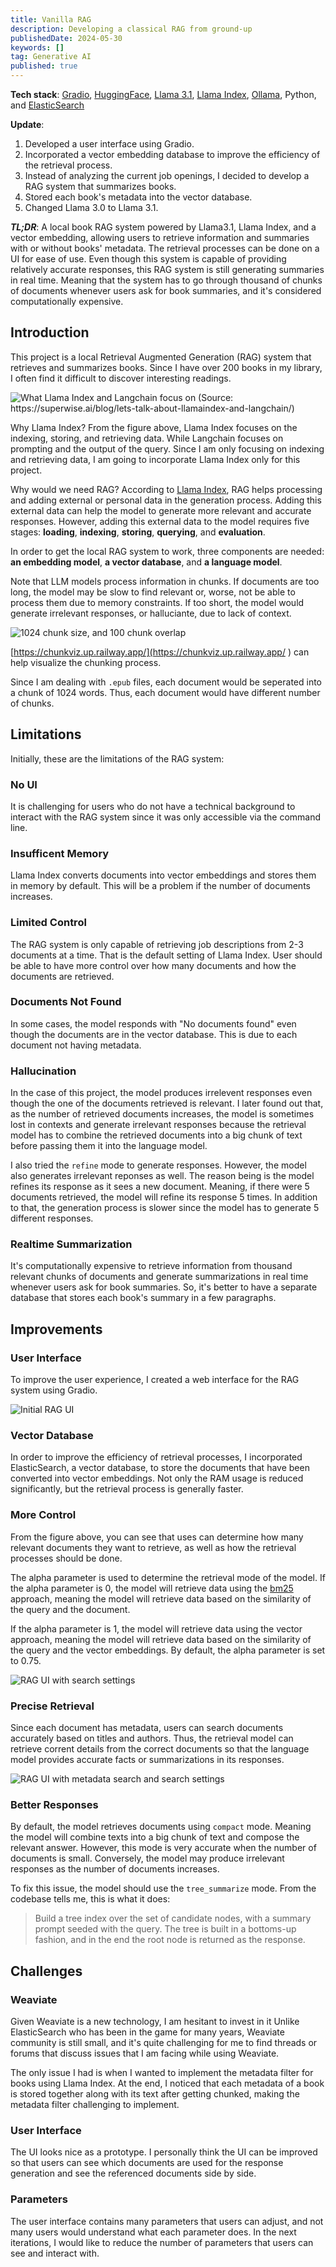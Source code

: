 ```yaml
---
title: Vanilla RAG
description: Developing a classical RAG from ground-up
publishedDate: 2024-05-30
keywords: []
tag: Generative AI
published: true
---
```


**Tech stack**: [Gradio](https://www.gradio.app/), [HuggingFace](https://huggingface.co/BAAI/bge-large-en-v1.5), [Llama 3.1](https://llama.meta.com/), [Llama Index](https://www.llamaindex.ai/), [Ollama](https://ollama.com/), Python, and [ElasticSearch](https://www.elastic.co/elasticsearch)

**Update**:

1. Developed a user interface using Gradio.
2. Incorporated a vector embedding database to improve the efficiency of the retrieval process.
3. Instead of analyzing the current job openings, I decided to develop a RAG system that summarizes books.
4. Stored each book's metadata into the vector database.
5. Changed Llama 3.0 to Llama 3.1.

**_TL;DR_**: A local book RAG system powered by Llama3.1, Llama Index, and a vector embedding,
allowing users to retrieve information and summaries with or without books' metadata.
The retrieval processes can be done on a UI for ease of use.
Even though this system is capable of providing relatively accurate responses,
this RAG system is still generating summaries in real time.
Meaning that the system has to go through thousand of chunks of documents whenever users ask for book summaries,
and it's considered computationally expensive.

## Introduction

This project is a local Retrieval Augmented Generation (RAG) system that retrieves and summarizes books.
Since I have over 200 books in my library, I often find it difficult to discover interesting readings.

![What Llama Index and Langchain focus on (Source: https://superwise.ai/blog/lets-talk-about-llamaindex-and-langchain/)](/assets/works/retrieval-augmented-generation-system-for-books/langchain-llama-index.png "What Llama Index and Langchain focus on (https://superwise.ai/blog/lets-talk-about-llamaindex-and-langchain/)")

Why Llama Index? From the figure above, Llama Index focuses on the indexing, storing, and
retrieving data. While Langchain focuses on prompting and the output of the query.
Since I am only focusing on indexing and retrieving data, I am going to incorporate Llama Index only for this project.

Why would we need RAG? According to [Llama Index](https://docs.llamaindex.ai/en/stable/getting_started/concepts/),
RAG helps processing and adding external or personal data in the generation process.
Adding this external data can help the model to generate more relevant and accurate responses.
However, adding this external data to the model requires five stages:
**loading**, **indexing**, **storing**, **querying**, and **evaluation**.

In order to get the local RAG system to work, three components are needed:
**an embedding model**, **a vector database**, and **a language model**.

Note that LLM models process information in chunks.
If documents are too long, the model may be slow to find relevant or, worse, not be able to process them
due to memory constraints.
If too short, the model would generate irrelevant responses, or halluciante, due to lack of context.

![1024 chunk size, and 100 chunk overlap](/assets/works/retrieval-augmented-generation-system-for-books/chunk-visualization.png "A document is being chunked into a 1024 size and 100 chunk overlap.")

[https://chunkviz.up.railway.app/](https://chunkviz.up.railway.app/ ) can help visualize the chunking process.

Since I am dealing with `.epub` files, each document would be seperated into a chunk of 1024 words.
Thus, each document would have different number of chunks.

## Limitations

Initially, these are the limitations of the RAG system:

### No UI

It is challenging for users who do not have a technical background
to interact with the RAG system since it was only accessible via the command line.

### Insufficent Memory

Llama Index converts documents into vector embeddings and stores them in memory by default.
This will be a problem if the number of documents increases.

### Limited Control

The RAG system is only capable of retrieving job descriptions from 2-3 documents
at a time. That is the default setting of Llama Index.
User should be able to have more control over how many documents
and how the documents are retrieved.

### Documents Not Found

In some cases, the model responds with "No documents found" even though the documents are
in the vector database. This is due to each document not having metadata.

### Hallucination

In the case of this project, the model produces irrelevent responses even
though the one of the documents retrieved is relevant.
I later found out that, as the number of retrieved documents increases,
the model is sometimes lost in contexts and generate irrelevant responses
because the retrieval model has to combine the retrieved documents into
a big chunk of text before passing them it into the language model.

I also tried the `refine` mode to generate responses.
However, the model also generates irrelevant reponses as well.
The reason being is the model refines its response as it sees a new document.
Meaning, if there were 5 documents retrieved, the model will refine its response 5 times.
In addition to that, the generation process is slower since the model has to generate 5 different responses.

### Realtime Summarization

It's computationally expensive to retrieve information from thousand relevant chunks of documents
and generate summarizations in real time whenever users ask for book summaries.
So, it's better to have a separate database that stores each book's summary in a few paragraphs.

## Improvements

### User Interface

To improve the user experience, I created a web interface for the RAG system using Gradio.

![Initial RAG UI](/assets/works/retrieval-augmented-generation-system-for-books/prompt.png)

### Vector Database

In order to improve the efficiency of retrieval processes, I incorporated ElasticSearch, a vector database,
to store the documents that have been converted into vector embeddings.
Not only the RAM usage is reduced significantly, but the retrieval process is generally faster.

### More Control

From the figure above, you can see that uses can determine how many relevant documents
they want to retrieve, as well as how the retrieval processes should be done.

The alpha parameter is used to determine the retrieval mode of the model.
If the alpha parameter is 0, the model will retrieve data using the [bm25](https://en.wikipedia.org/wiki/Okapi_BM25) approach,
meaning the model will retrieve data based on the similarity of the query and the document.

If the alpha parameter is 1, the model will retrieve data using the vector approach,
meaning the model will retrieve data based on the similarity of the query and the vector embeddings.
By default, the alpha parameter is set to $0.75$.

![RAG UI with search settings](/assets/works/retrieval-augmented-generation-system-for-books/prompt-similarity-alpha.png)

### Precise Retrieval

Since each document has metadata, users can search documents accurately based on titles and authors.
Thus, the retrieval model can retrieve corrent details from the correct documents
so that the language model provides accurate facts or summarizations in its responses.

![RAG UI with metadata search and search settings](/assets/works/retrieval-augmented-generation-system-for-books/thumbnail.png)

### Better Responses

By default, the model retrieves documents using `compact` mode.
Meaning the model will combine texts into a big chunk of text and compose the relevant answer.
However, this mode is very accurate when the number of documents is small.
Conversely, the model may produce irrelevant responses as the number of documents increases.

To fix this issue, the model should use the `tree_summarize` mode.
From the codebase tells me, this is what it does:

> Build a tree index over the set of candidate nodes, with a summary prompt seeded
> with the query. The tree is built in a bottoms-up fashion, and in the end the root node is
> returned as the response.

## Challenges

### Weaviate

Given Weaviate is a new technology, I am hesitant to invest in it
Unlike ElasticSearch who has been in the game for many years,
Weaviate community is still small, and it's quite challenging for me
to find threads or forums that discuss issues that I am facing
while using Weaviate.

The only issue I had is when I wanted to implement the metadata filter
for books using Llama Index. At the end, I noticed that each metadata of a book is
stored together along with its text after getting chunked, making the metadata filter
challenging to implement.

### User Interface

The UI looks nice as a prototype. I personally think
the UI can be improved so that users can see which documents
are used for the response generation and see the referenced documents
side by side.

### Parameters

The user interface contains many parameters that users can adjust, and
not many users would understand what each parameter does.
In the next iterations, I would like to reduce the number of parameters
that users can see and interact with.